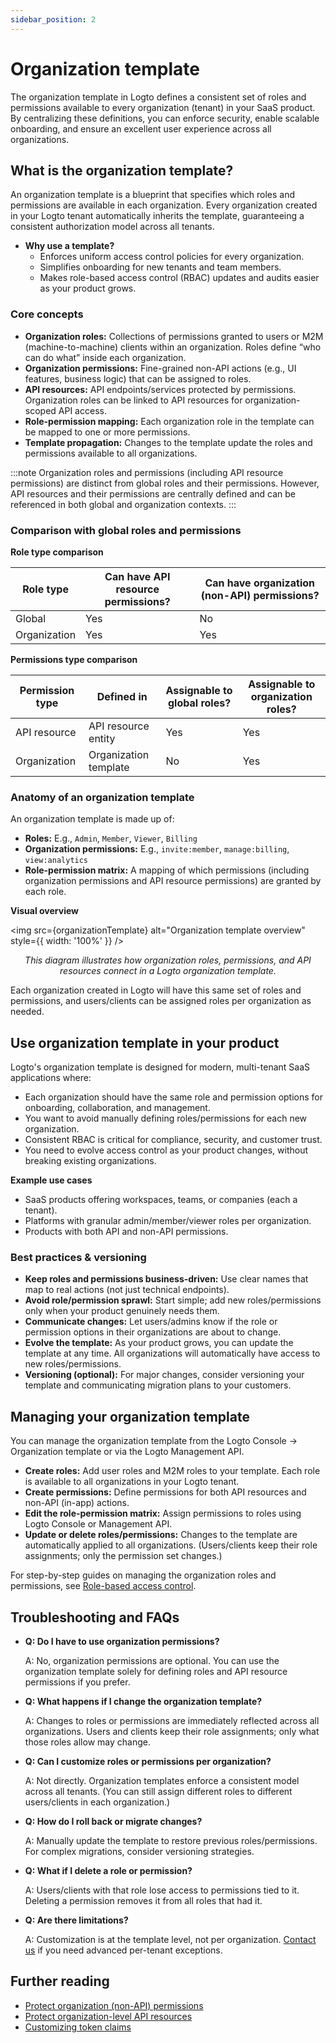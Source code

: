 ```yaml
---
sidebar_position: 2
---
```



# Organization template

The <CloudLink to="/organization-template">organization template</CloudLink> in Logto defines a consistent set of roles and permissions available to every organization (tenant) in your SaaS product. By centralizing these definitions, you can enforce security, enable scalable onboarding, and ensure an excellent user experience across all organizations.

## What is the organization template?

An organization template is a blueprint that specifies which roles and permissions are available in each organization. Every organization created in your Logto tenant automatically inherits the template, guaranteeing a consistent authorization model across all tenants.

- **Why use a template?**
  - Enforces uniform access control policies for every organization.
  - Simplifies onboarding for new tenants and team members.
  - Makes role-based access control (RBAC) updates and audits easier as your product grows.

### Core concepts

- **Organization roles:** Collections of permissions granted to users or M2M (machine-to-machine) clients within an organization. Roles define “who can do what” inside each organization.
- **Organization permissions:** Fine-grained non-API actions (e.g., UI features, business logic) that can be assigned to roles.
- **API resources:** API endpoints/services protected by permissions. Organization roles can be linked to API resources for organization-scoped API access.
- **Role-permission mapping:** Each organization role in the template can be mapped to one or more permissions.
- **Template propagation:** Changes to the template update the roles and permissions available to all organizations.

:::note
Organization roles and permissions (including API resource permissions) are distinct from global roles and their permissions. However, API resources and their permissions are centrally defined and can be referenced in both global and organization contexts.
:::

### Comparison with global roles and permissions

**Role type comparison**

<table>
  <thead>
    <tr>
      <th style={{ width: '200px' }}>Role type</th>
      <th>Can have API resource permissions?</th>
      <th>Can have organization (non-API) permissions?</th>
    </tr>
  </thead>
  <tbody>
    <tr>
      <td>Global</td>
      <td>Yes</td>
      <td>No</td>
    </tr>
    <tr>
      <td>Organization</td>
      <td>Yes</td>
      <td>Yes</td>
    </tr>
  </tbody>
</table>

**Permissions type comparison**

<table>
  <thead>
    <tr>
      <th style={{ width: '200px' }}>Permission type</th>
      <th>Defined in</th>
      <th>Assignable to global roles?</th>
      <th>Assignable to organization roles?</th>
    </tr>
  </thead>
  <tbody>
    <tr>
      <td>API resource</td>
      <td>API resource entity</td>
      <td>Yes</td>
      <td>Yes</td>
    </tr>
    <tr>
      <td>Organization</td>
      <td>Organization template</td>
      <td>No</td>
      <td>Yes</td>
    </tr>
  </tbody>
</table>

### Anatomy of an organization template

An organization template is made up of:

- **Roles:** E.g., `Admin`, `Member`, `Viewer`, `Billing`
- **Organization permissions:** E.g., `invite:member`, `manage:billing`, `view:analytics`
- **Role-permission matrix:** A mapping of which permissions (including organization permissions and API resource permissions) are granted by each role.

**Visual overview**

<img src={organizationTemplate} alt="Organization template overview" style={{ width: '100%' }} />
<center>
  <figcaption>
    <i>
      This diagram illustrates how organization roles, permissions, and API resources connect in a
      Logto organization template.
    </i>
  </figcaption>
</center>

Each organization created in Logto will have this same set of roles and permissions, and users/clients can be assigned roles per organization as needed.

## Use organization template in your product

Logto's organization template is designed for modern, multi-tenant SaaS applications where:

- Each organization should have the same role and permission options for onboarding, collaboration, and management.
- You want to avoid manually defining roles/permissions for each new organization.
- Consistent RBAC is critical for compliance, security, and customer trust.
- You need to evolve access control as your product changes, without breaking existing organizations.

**Example use cases**

- SaaS products offering workspaces, teams, or companies (each a tenant).
- Platforms with granular admin/member/viewer roles per organization.
- Products with both API and non-API permissions.

### Best practices & versioning

- **Keep roles and permissions business-driven:** Use clear names that map to real actions (not just technical endpoints).
- **Avoid role/permission sprawl:** Start simple; add new roles/permissions only when your product genuinely needs them.
- **Communicate changes:** Let users/admins know if the role or permission options in their organizations are about to change.
- **Evolve the template:** As your product grows, you can update the template at any time. All organizations will automatically have access to new roles/permissions.
- **Versioning (optional):** For major changes, consider versioning your template and communicating migration plans to your customers.

## Managing your organization template

You can manage the organization template from the <CloudLink to="/organization-template">Logto Console → Organization template</CloudLink> or via the Logto Management API.

- **Create roles:** Add user roles and M2M roles to your template. Each role is available to all organizations in your Logto tenant.
- **Create permissions:** Define permissions for both API resources and non-API (in-app) actions.
- **Edit the role-permission matrix:** Assign permissions to roles using Logto Console or Management API.
- **Update or delete roles/permissions:** Changes to the template are automatically applied to all organizations. (Users/clients keep their role assignments; only the permission set changes.)

For step-by-step guides on managing the organization roles and permissions, see [Role-based access control](/authorization/role-based-access-control).

## Troubleshooting and FAQs

- **Q: Do I have to use organization permissions?**

  A: No, organization permissions are optional. You can use the organization template solely for defining roles and API resource permissions if you prefer.

- **Q: What happens if I change the organization template?**

  A: Changes to roles or permissions are immediately reflected across all organizations. Users and clients keep their role assignments; only what those roles allow may change.

- **Q: Can I customize roles or permissions per organization?**

  A: Not directly. Organization templates enforce a consistent model across all tenants. (You can still assign different roles to different users/clients in each organization.)

- **Q: How do I roll back or migrate changes?**

  A: Manually update the template to restore previous roles/permissions. For complex migrations, consider versioning strategies.

- **Q: What if I delete a role or permission?**

  A: Users/clients with that role lose access to permissions tied to it. Deleting a permission removes it from all roles that had it.

- **Q: Are there limitations?**

  A: Customization is at the template level, not per organization. [Contact us](https://logto.io/contact) if you need advanced per-tenant exceptions.

## Further reading

- [Protect organization (non-API) permissions](/authorization/protect-organization-non-api-permissions)
- [Protect organization-level API resources](/authorization/organization-level-api-resources)
- [Customizing token claims](/developers/custom-token-claims)
